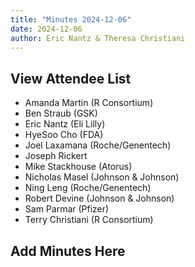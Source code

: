 ```yaml
---
title: "Minutes 2024-12-06"
date: 2024-12-06
author: Eric Nantz & Theresa Christiani
---
```


::: {.callout-tip collapse="true"}
## View Attendee List

- Amanda Martin (R Consortium)
- Ben Straub (GSK)
- Eric Nantz (Eli Lilly)
- HyeSoo Cho (FDA)
- Joel Laxamana (Roche/Genentech)
- Joseph Rickert
- Mike Stackhouse (Atorus)
- Nicholas Masel (Johnson & Johnson)
- Ning Leng (Roche/Genentech)
- Robert Devine (Johnson & Johnson)
- Sam Parmar (Pfizer)
- Terry Christiani (R Consortium)
:::

## Add Minutes Here
